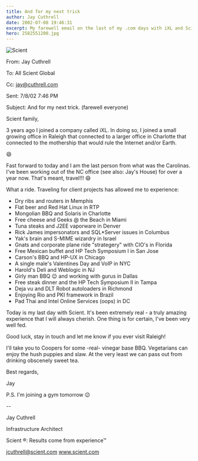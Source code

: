 ```yaml
---
title: And for my next trick
author: Jay Cuthrell
date: 2002-07-08 19:46:31
excerpt: My farewell email on the last of my .com days with iXL and Scient
hero: 2582551200.jpg
---
```


![Scient](11394363596.jpg)

From: Jay Cuthrell

To: All Scient Global

Cc: jay@cuthrell.com

Sent: 7/8/02 7:46 PM

Subject: And for my next trick. (farewell everyone)


Scient family,

3 years ago I joined a company called iXL. In doing so, I joined a small growing office in Raleigh that connected to a larger office in Charlotte that connected to the mothership that would rule the Internet and/or Earth.

:smile:

Fast forward to today and I am the last person from what was the Carolinas. I've been working out of the NC office (see also: Jay's House) for over a year now. That's meant, travel!!! :smile:

What a ride. Traveling for client projects has allowed me to experience:

- Dry ribs and routers in Memphis
- Flat beer and Red Hat Linux in RTP
- Mongolian BBQ and Solaris in Charlotte
- Free cheese and Geeks @ the Beach in Miami
- Tuna steaks and J2EE vaporware in Denver
- Rick James impersonators and SQL*Server issues in Columbus
- Yak's brain and S-MIME wizardry in Israel
- Gnats and corporate plane ride "strategery" with CIO's in Florida
- Free Mexican buffet and HP Tech Symposium I in San Jose
- Carson's BBQ and HP-UX in Chicago
- A single male's Valentines Day and VoIP in NYC
- Harold's Deli and Weblogic in NJ
- Girly man BBQ :wink: and working with gurus in Dallas
- Free steak dinner and the HP Tech Symposium II in Tampa
- Deja vu and DLT Robot autoloaders in Richmond
- Enjoying Rio and PKI framework in Brazil
- Pad Thai and Intel Online Services (oops) in DC


Today is my last day with Scient. It's been extremely real - a truly amazing experience that I will always cherish. One thing is for certain, I've been very well fed.

Good luck, stay in touch and let me know if you ever visit Raleigh!

I'll take you to Coopers for some -real- vinegar base BBQ. Vegetarians can enjoy the hush puppies and slaw. At the very least we can pass out from drinking obscenely sweet tea.

Best regards,

Jay

P.S. I'm joining a gym tomorrow :wink:

--
    
Jay Cuthrell
    
Infrastructure Architect
    
Scient ®: Results come from experience™
    
jcuthrell@scient.com www.scient.com